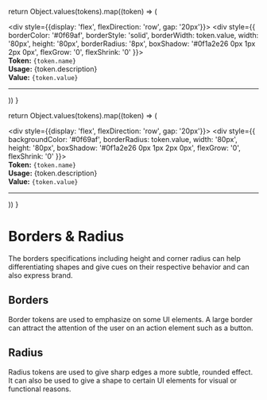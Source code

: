 
  return Object.values(tokens).map((token) => (
    <div key={token.name}>
      <div style={{display: 'flex', flexDirection: 'row', gap: '20px'}}>
        <div style={{
          borderColor: '#0f69af',
          borderStyle: 'solid',
          borderWidth: token.value,
          width: '80px',
          height: '80px',
          borderRadius: '8px',
          boxShadow: '#0f1a2e26 0px 1px 2px 0px',
          flexGrow: '0',
          flexShrink: '0'
        }}>
        </div>
        <div>
          <strong>Token:</strong> <code>{token.name}</code><br/>
          <strong>Usage:</strong> {token.description}<br/>
          <strong>Value:</strong> <code>{token.value}</code>
        </div>
      </div>
      <hr/>
    </div>
  ))
}

  return Object.values(tokens).map((token) => (
    <div key={token.name}>
      <div style={{display: 'flex', flexDirection: 'row', gap: '20px'}}>
        <div style={{
          backgroundColor: '#0f69af',
          borderRadius: token.value,
          width: '80px',
          height: '80px',
          boxShadow: '#0f1a2e26 0px 1px 2px 0px',
          flexGrow: '0',
          flexShrink: '0'
        }}>
        </div>
        <div>
          <strong>Token:</strong> <code>{token.name}</code><br/>
          <strong>Usage:</strong> {token.description}<br/>
          <strong>Value:</strong> <code>{token.value}</code>
        </div>
      </div>
      <hr/>
    </div>
  ))
}


<Meta title="Fundamentals/Border Radius"/>

# Borders & Radius

The borders specifications including height and corner radius can help differentiating shapes and give cues on their respective behavior and can also express brand.

## Borders

Border tokens are used to emphasize on some UI elements. A large border can attract the attention of the user on an action element such as a button.

<AliasBorder tokens={designTokens.alias.borders.values}/>

## Radius

Radius tokens are used to give sharp edges a more subtle, rounded effect.
It can also be used to give a shape to certain UI elements for visual or functional reasons.

<AliasRadius tokens={designTokens.alias.radius.values}/>

